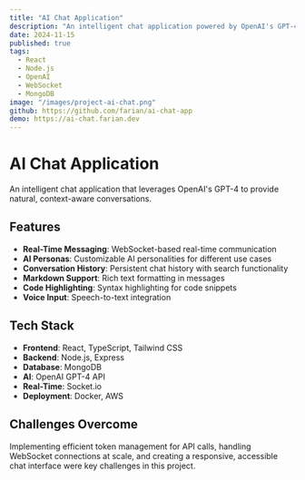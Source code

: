 ```yaml
---
title: "AI Chat Application"
description: "An intelligent chat application powered by OpenAI's GPT-4, featuring real-time messaging, conversation history, and customizable AI personas."
date: 2024-11-15
published: true
tags:
  - React
  - Node.js
  - OpenAI
  - WebSocket
  - MongoDB
image: "/images/project-ai-chat.png"
github: https://github.com/farian/ai-chat-app
demo: https://ai-chat.farian.dev
---
```


# AI Chat Application

An intelligent chat application that leverages OpenAI's GPT-4 to provide natural, context-aware conversations.

## Features

- **Real-Time Messaging**: WebSocket-based real-time communication
- **AI Personas**: Customizable AI personalities for different use cases
- **Conversation History**: Persistent chat history with search functionality
- **Markdown Support**: Rich text formatting in messages
- **Code Highlighting**: Syntax highlighting for code snippets
- **Voice Input**: Speech-to-text integration

## Tech Stack

- **Frontend**: React, TypeScript, Tailwind CSS
- **Backend**: Node.js, Express
- **Database**: MongoDB
- **AI**: OpenAI GPT-4 API
- **Real-Time**: Socket.io
- **Deployment**: Docker, AWS

## Challenges Overcome

Implementing efficient token management for API calls, handling WebSocket connections at scale, and creating a responsive, accessible chat interface were key challenges in this project.
